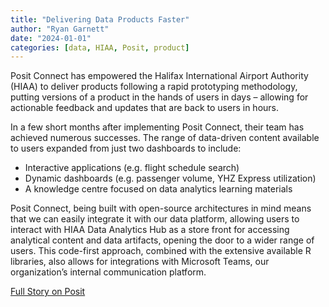 ```yaml
---
title: "Delivering Data Products Faster"
author: "Ryan Garnett"
date: "2024-01-01"
categories: [data, HIAA, Posit, product]
---
```


Posit Connect has empowered the Halifax International Airport Authority (HIAA) to deliver products following a rapid prototyping methodology, putting versions of a product in the hands of users in days – allowing for actionable feedback and updates that are back to users in hours. 

In a few short months after implementing Posit Connect, their team has achieved numerous successes. The range of data-driven content available to users expanded from just two dashboards to include:

- Interactive applications (e.g. flight schedule search)
- Dynamic dashboards (e.g. passenger volume, YHZ Express utilization)
- A knowledge centre focused on data analytics learning materials

Posit Connect, being built with open-source architectures in mind means that we can easily integrate it with our data platform, allowing users to interact with HIAA Data Analytics Hub as a store front for accessing analytical content and data artifacts, opening the door to a wider range of users. This code-first approach, combined with the extensive available R libraries, also allows for integrations with Microsoft Teams, our organization’s internal communication platform.

[Full Story on Posit](https://posit.co/about/customer-stories/halifax-airport/)
